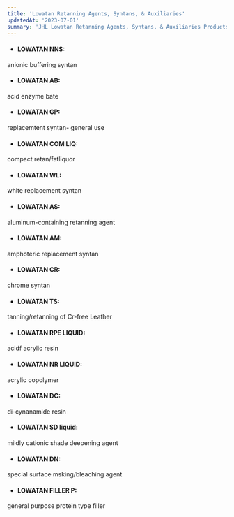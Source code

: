 ```yaml
---
title: 'Lowatan Retanning Agents, Syntans, & Auxiliaries'
updatedAt: '2023-07-01'
summary: 'JHL Lowatan Retanning Agents, Syntans, & Auxiliaries Products'
---
```


- #### LOWATAN NNS:
anionic buffering syntan
  
- #### LOWATAN AB:
acid enzyme bate

- #### LOWATAN GP:
replacemtent syntan- general use

- #### LOWATAN COM LIQ:
compact retan/fatliquor

- #### LOWATAN WL:
white replacement syntan

- #### LOWATAN AS:
aluminum-containing retanning agent

- #### LOWATAN AM:
amphoteric replacement syntan

- #### LOWATAN CR:
chrome syntan

- #### LOWATAN TS:
tanning/retanning of Cr-free Leather

- #### LOWATAN RPE LIQUID:
acidf acrylic resin

- #### LOWATAN NR LIQUID:
acrylic copolymer

- #### LOWATAN DC:
di-cynanamide resin

- #### LOWATAN SD liquid:
mildly cationic shade deepening agent

- #### LOWATAN DN:
special surface msking/bleaching agent

- #### LOWATAN FILLER P:
 general purpose protein type filler
